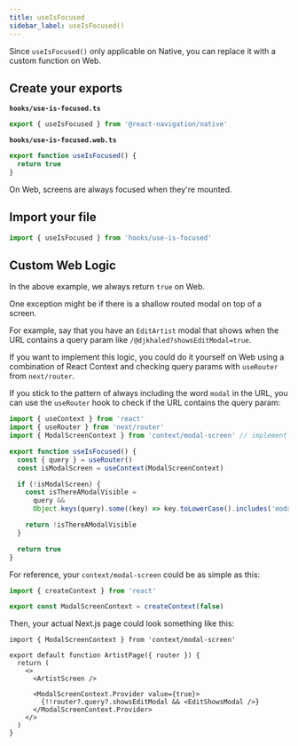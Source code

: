 ```yaml
---
title: useIsFocused
sidebar_label: useIsFocused()
---
```


Since `useIsFocused()` only applicable on Native, you can replace it with a custom function on Web.

## Create your exports

**`hooks/use-is-focused.ts`**

```ts
export { useIsFocused } from '@react-navigation/native'
```

**`hooks/use-is-focused.web.ts`**

```ts
export function useIsFocused() {
  return true
}
```

On Web, screens are always focused when they're mounted.

## Import your file

```ts
import { useIsFocused } from 'hooks/use-is-focused'
```

## Custom Web Logic

In the above example, we always return `true` on Web.

One exception might be if there is a shallow routed modal on top of a screen.

For example, say that you have an `EditArtist` modal that shows when the URL contains a query param like `/@djkhaled?showsEditModal=true`.

If you want to implement this logic, you could do it yourself on Web using a combination of React Context and checking query params with `useRouter` from `next/router`.

If you stick to the pattern of always including the word `modal` in the URL, you can use the `useRouter` hook to check if the URL contains the query param:

```ts
import { useContext } from 'react'
import { useRouter } from 'next/router'
import { ModalScreenContext } from 'context/modal-screen' // implement this yourself

export function useIsFocused() {
  const { query } = useRouter()
  const isModalScreen = useContext(ModalScreenContext)

  if (!isModalScreen) {
    const isThereAModalVisible =
      query &&
      Object.keys(query).some((key) => key.toLowerCase().includes('modal'))

    return !isThereAModalVisible
  }

  return true
}
```

For reference, your `context/modal-screen` could be as simple as this:

```ts
import { createContext } from 'react'

export const ModalScreenContext = createContext(false)
```

Then, your actual Next.js page could look something like this:

```tsx
import { ModalScreenContext } from 'context/modal-screen'

export default function ArtistPage({ router }) {
  return (
    <>
      <ArtistScreen />

      <ModalScreenContext.Provider value={true}>
        {!!router?.query?.showsEditModal && <EditShowsModal />}
      </ModalScreenContext.Provider>
    </>
  )
}
```
